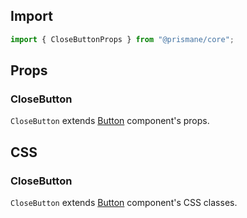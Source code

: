 ## Import

```js
import { CloseButtonProps } from "@prismane/core";
```

## Props

### CloseButton

`CloseButton` extends [Button](/docs/components-api/inputs/button-api) component's props.

## CSS

### CloseButton

`CloseButton` extends [Button](/docs/components-api/inputs/button-api) component's CSS classes.
